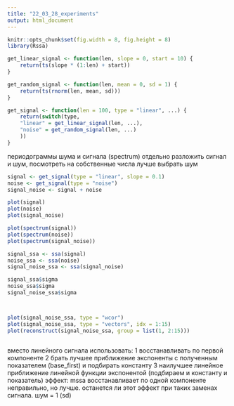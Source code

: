 ```yaml
---
title: "22_03_28_experiments"
output: html_document
---
```


```r
knitr::opts_chunk$set(fig.width = 8, fig.height = 8)
library(Rssa)
```



```r
get_linear_signal <- function(len, slope = 0, start = 10) {
    return(ts(slope * (1:len) + start))
}

get_random_signal <- function(len, mean = 0, sd = 1) {
    return(ts(rnorm(len, mean, sd)))
}

get_signal <- function(len = 100, type = "linear", ...) {
    return(switch(type,
    "linear" = get_linear_signal(len, ...),
    "noise" = get_random_signal(len, ...)
    ))
}
```

периодограммы шума и сигнала (spectrum)
отдельно разложить сигнал и шум, посмотреть на собственные числа
лучше выбрать шум

```r
signal <- get_signal(type = "linear", slope = 0.1)
noise <- get_signal(type = "noise")
signal_noise <- signal + noise

plot(signal)
plot(noise)
plot(signal_noise)

plot(spectrum(signal))
plot(spectrum(noise))
plot(spectrum(signal_noise))

signal_ssa <- ssa(signal)
noise_ssa <- ssa(noise)
signal_noise_ssa <- ssa(signal_noise)

signal_ssa$sigma
noise_ssa$sigma
signal_noise_ssa$sigma



plot(signal_noise_ssa, type = "wcor")
plot(signal_noise_ssa, type = "vectors", idx = 1:15)
plot(reconstruct(signal_noise_ssa, group = list(1, 2:15)))



```





вместо линейного сигнала использовать:
1 восстанавливать по первой компоненте
2 брать лучшее приближение экспоненты с полученным показателем (base_first) и подбирать константу
3 наилучшее линейное приближение линейной функции экспонентой (подбираем и константу и показатель)
эффект: mssa восстанавливает по одной компоненте неправильно, но лучше.
останется ли этот эффект при таких заменах сигнала.
шум = 1 (sd)
